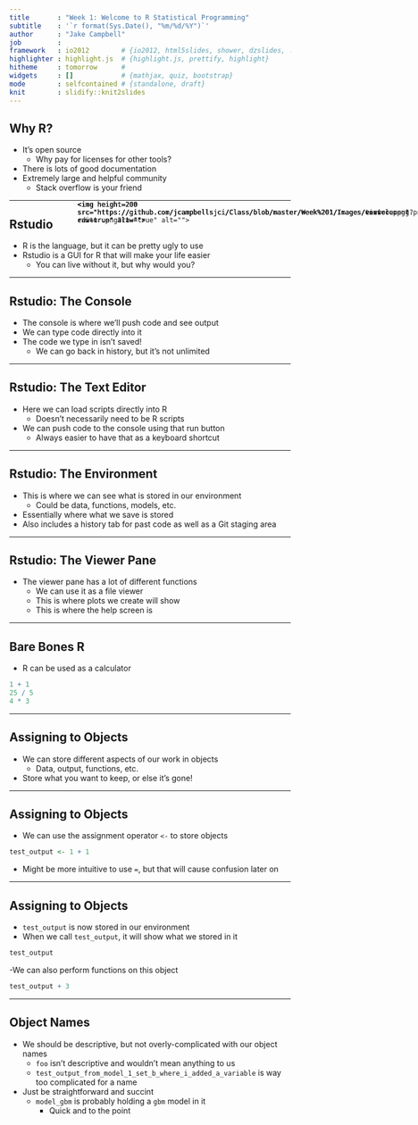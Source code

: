 ```yaml
---
title       : "Week 1: Welcome to R Statistical Programming"
subtitle    : '`r format(Sys.Date(), "%m/%d/%Y")`'
author      : "Jake Campbell"
job         : 
framework   : io2012        # {io2012, html5slides, shower, dzslides, ...}
highlighter : highlight.js  # {highlight.js, prettify, highlight}
hitheme     : tomorrow      # 
widgets     : []            # {mathjax, quiz, bootstrap}
mode        : selfcontained # {standalone, draft}
knit        : slidify::knit2slides
---
```


## Why R?

- It's open source
  + Why pay for licenses for other tools?
- There is lots of good documentation
- Extremely large and helpful community
  + Stack overflow is your friend

---
  
## Rstudio

- R is the language, but it can be pretty ugly to use
- Rstudio is a GUI for R that will make your life easier
  + You can live without it, but why would you?

---

## Rstudio: The Console

<div style="position: absolute; left: 350px; top: 400px; z-index:100">
    <img height=200 src="https://github.com/jcampbellsjci/Class/blob/master/Week%201/Images/console.png?raw=true" alt="">
</div>

- The console is where we'll push code and see output
- We can type code directly into it
- The code we type in isn't saved!
  + We can go back in history, but it's not unlimited

---

## Rstudio: The Text Editor

<div style="position: absolute; left: 350px; top: 400px; z-index:100">
    <img height=200 src="https://github.com/jcampbellsjci/Class/blob/master/Week%201/Images/text editor.png?raw=true" alt="">
</div>

- Here we can load scripts directly into R
  + Doesn't necessarily need to be R scripts
- We can push code to the console using that run button
  + Always easier to have that as a keyboard shortcut

---

## Rstudio: The Environment

<div style="position: absolute; left: 350px; top: 400px; z-index:100">
    <img height=200 src="https://github.com/jcampbellsjci/Class/blob/master/Week%201/Images/environment.png?raw=true" alt="">
</div>

- This is where we can see what is stored in our environment
  + Could be data, functions, models, etc.
- Essentially where what we save is stored
- Also includes a history tab for past code as well as a Git staging area

---

## Rstudio: The Viewer Pane

<div style="position: absolute; left: 350px; top: 400px; z-index:100">
    <img height=200 src="https://github.com/jcampbellsjci/Class/blob/master/Week%201/Images/viewer.png?raw=true" alt="">
</div>

- The viewer pane has a lot of different functions
  + We can use it as a file viewer
  + This is where plots we create will show
  + This is where the help screen is

---

## Bare Bones R

- R can be used as a calculator
```r
1 + 1
25 / 5
4 * 3
```

---

## Assigning to Objects

- We can store different aspects of our work in objects
  + Data, output, functions, etc.
- Store what you want to keep, or else it's gone!

---

## Assigning to Objects

- We can use the assignment operator `<-` to store objects
```r
test_output <- 1 + 1
```
  + Might be more intuitive to use `=`, but that will cause confusion later on

---

## Assigning to Objects

- `test_output` is now stored in our environment
- When we call `test_output`, it will show what we stored in it
```r
test_output
```
-We can also perform functions on this object
```r
test_output + 3
```

---

## Object Names

- We should be descriptive, but not overly-complicated with our object names
  + `foo` isn't descriptive and wouldn't mean anything to us
  + `test_output_from_model_1_set_b_where_i_added_a_variable` is way too complicated for a name
- Just be straightforward and succint
  + `model_gbm` is probably holding a `gbm` model in it
    + Quick and to the point